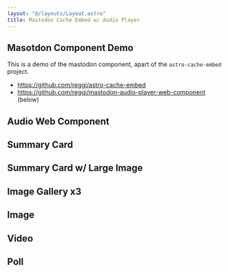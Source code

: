 ```yaml
---
layout: "@/layouts/Layout.astro"
title: Mastodon Cache Embed w/ Audio Player
---
```


## Masotdon Component Demo

This is a demo of the mastodon component, apart of the `astro-cache-embed` project.

* https://github.com/reggi/astro-cache-embed
* https://github.com/reggi/mastodon-audio-player-web-component (below)

## Audio Web Component
<Embed href="https://mstdn.social/@feditips/111392315331560841" />

## Summary Card
<Embed href="https://indieweb.social/@thomasreggi/111474735663823092"/>

## Summary Card w/ Large Image
<Embed href="https://indieweb.social/@thomasreggi/111467465663468649"/>

## Image Gallery x3
<Embed href="https://indieweb.social/@thomasreggi/111495670164339628"/>

## Image
<Embed href="https://indieweb.social/@thomasreggi/111517849667213726"/>

## Video
<Embed href="https://indieweb.social/@thomasreggi/111500989062072738"/>

## Poll
<Embed href="https://indieweb.social/@thomasreggi/111495338451705898"/>
